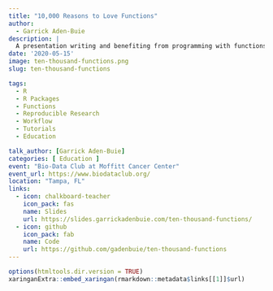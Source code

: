 ```yaml
---
title: "10,000 Reasons to Love Functions"
author:
  - Garrick Aden-Buie
description: |
  A presentation writing and benefiting from programming with functions.
date: '2020-05-15'
image: ten-thousand-functions.png
slug: ten-thousand-functions

tags:
  - R
  - R Packages
  - Functions
  - Reproducible Research
  - Workflow
  - Tutorials
  - Education

talk_author: [Garrick Aden-Buie]
categories: [ Education ]
event: "Bio-Data Club at Moffitt Cancer Center"
event_url: https://www.biodataclub.org/
location: "Tampa, FL"
links:
  - icon: chalkboard-teacher
    icon_pack: fas
    name: Slides
    url: https://slides.garrickadenbuie.com/ten-thousand-functions/
  - icon: github
    icon_pack: fab
    name: Code
    url: https://github.com/gadenbuie/ten-thousand-functions
---
```


```r
options(htmltools.dir.version = TRUE)
xaringanExtra::embed_xaringan(rmarkdown::metadata$links[[1]]$url)
```
